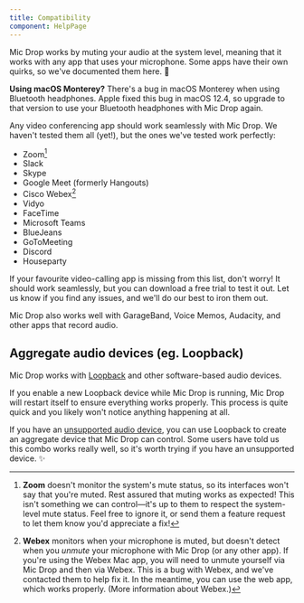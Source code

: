 ```yaml
---
title: Compatibility
component: HelpPage
---
```




<Panel>

Mic Drop works by muting your audio at the system level, meaning that it works with any app that uses your microphone. Some apps have their own quirks, so we've documented them here. 🙂

**Using macOS Monterey?** There's a bug in macOS Monterey when using Bluetooth headphones. Apple fixed this bug in macOS 12.4, so upgrade to that version to use your Bluetooth headphones with Mic Drop again.

Any video conferencing app should work seamlessly with Mic Drop. We haven't tested them all (yet!), but the ones we've tested work perfectly:

- Zoom[^1]
- Slack
- Skype
- Google Meet (formerly Hangouts)
- Cisco Webex[^2]
- Vidyo
- FaceTime
- Microsoft Teams
- BlueJeans
- GoToMeeting
- Discord
- Houseparty

If your favourite video-calling app is missing from this list, don't worry! It should work seamlessly, but you can <DownloadLink>download a free trial</DownloadLink> to test it out. Let us know if you find any issues, and we'll do our best to iron them out.

Mic Drop also works well with GarageBand, Voice Memos, Audacity, and other apps that record audio.

## Aggregate audio devices (eg. Loopback)

Mic Drop works with [Loopback](https://rogueamoeba.com/loopback/) and other software-based audio devices.

If you enable a new Loopback device while Mic Drop is running, Mic Drop will restart itself to ensure everything works properly. This process is quite quick and you likely won't notice anything happening at all.

If you have an [unsupported audio device](/help/hardware-issues), you can use Loopback to create an aggregate device that Mic Drop can control. Some users have told us this combo works really well, so it's worth trying if you have an unsupported device. ✨

[^1]: **Zoom** doesn't monitor the system's mute status, so its interfaces won't say that you're muted. Rest assured that muting works as expected! This isn't something we can control—it's up to them to respect the system-level mute status. Feel free to ignore it, or send them a feature request to let them know you'd appreciate a fix!
[^2]: **Webex** monitors when your microphone is muted, but doesn't detect when you _unmute_ your microphone with Mic Drop (or any other app). If you're using the Webex Mac app, you will need to unmute yourself via Mic Drop and then via Webex. This is a bug with Webex, and we've contacted them to help fix it. In the meantime, you can use the web app, which works properly. (<Link to="/help/webex">More information<VisuallyHidden> about Webex</VisuallyHidden></Link>.)

</Panel>
